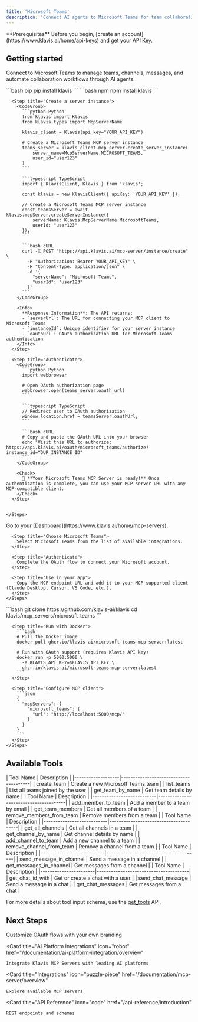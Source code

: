 ```yaml
---
title: 'Microsoft Teams'
description: 'Connect AI agents to Microsoft Teams for team collaboration and communication automation'
---
```


<Info>
  **Prerequisites**
  Before you begin, [create an account](https://www.klavis.ai/home/api-keys) and get your API Key.
</Info>

## Getting started

Connect to Microsoft Teams to manage teams, channels, messages, and automate collaboration workflows through AI agents.

<Tabs>
  <Tab title="API">
    <Steps>
      <Step title="Install the SDKs (optional)">
        <CodeGroup>
          ```bash pip
          pip install klavis
          ```
          ```bash npm
          npm install klavis
          ```
        </CodeGroup>
      </Step>
      
      <Step title="Create a server instance">
        <CodeGroup>
          ```python Python
          from klavis import Klavis
          from klavis.types import McpServerName
          
          klavis_client = Klavis(api_key="YOUR_API_KEY")
          
          # Create a Microsoft Teams MCP server instance
          teams_server = klavis_client.mcp_server.create_server_instance(
              server_name=McpServerName.MICROSOFT_TEAMS,
              user_id="user123"
          )
          ```
          
          ```typescript TypeScript
          import { KlavisClient, Klavis } from 'klavis';
          
          const klavis = new KlavisClient({ apiKey: 'YOUR_API_KEY' });
          
          // Create a Microsoft Teams MCP server instance
          const teamsServer = await klavis.mcpServer.createServerInstance({
              serverName: Klavis.McpServerName.MicrosoftTeams,
              userId: "user123"
          });
          ```
          
          ```bash cURL
          curl -X POST "https://api.klavis.ai/mcp-server/instance/create" \
            -H "Authorization: Bearer YOUR_API_KEY" \
            -H "Content-Type: application/json" \
            -d '{
              "serverName": "Microsoft Teams",
              "userId": "user123"
            }'
          ```
        </CodeGroup>
        
        <Info>
          **Response Information**: The API returns:
          - `serverUrl`: The URL for connecting your MCP client to Microsoft Teams
          - `instanceId`: Unique identifier for your server instance
          - `oauthUrl`: OAuth authorization URL for Microsoft Teams authentication
        </Info>
      </Step>
      
      <Step title="Authenticate">
        <CodeGroup>
          ```python Python
          import webbrowser
          
          # Open OAuth authorization page
          webbrowser.open(teams_server.oauth_url)
          ```
          
          ```typescript TypeScript
          // Redirect user to OAuth authorization
          window.location.href = teamsServer.oauthUrl;
          ```
          
          ```bash cURL
          # Copy and paste the OAuth URL into your browser
          echo "Visit this URL to authorize: https://api.klavis.ai/oauth/microsoft_teams/authorize?instance_id=YOUR_INSTANCE_ID"
          ```
        </CodeGroup>
        
        <Check>
          🎉 **Your Microsoft Teams MCP Server is ready!** Once authentication is complete, you can use your MCP server URL with any MCP-compatible client.
        </Check>
      </Step>
      

    </Steps>
  </Tab>
  
  <Tab title="UI">
    <Steps>
      <Step title="Open Dashboard">
        Go to your [Dashboard](https://www.klavis.ai/home/mcp-servers).
      </Step>
      
      <Step title="Choose Microsoft Teams">
        Select Microsoft Teams from the list of available integrations.
      </Step>
      
      <Step title="Authenticate">
        Complete the OAuth flow to connect your Microsoft account.
      </Step>
      
      <Step title="Use in your app">
        Copy the MCP endpoint URL and add it to your MCP-supported client (Claude Desktop, Cursor, VS Code, etc.).
      </Step>
    </Steps>
  </Tab>
  
  <Tab title="Open Source">
    <Steps>
      <Step title="Clone repository (for developers to build from source)">
        ```bash
        git clone https://github.com/klavis-ai/klavis
        cd klavis/mcp_servers/microsoft_teams
        ```
      </Step>
      
      <Step title="Run with Docker">
        ```bash
        # Pull the Docker image
        docker pull ghcr.io/klavis-ai/microsoft-teams-mcp-server:latest
        
        # Run with OAuth support (requires Klavis API key)
        docker run -p 5000:5000 \
          -e KLAVIS_API_KEY=$KLAVIS_API_KEY \
          ghcr.io/klavis-ai/microsoft-teams-mcp-server:latest
        ```
      </Step>
      
      <Step title="Configure MCP client">
        ```json
        {
          "mcpServers": {
            "microsoft_teams": {
              "url": "http://localhost:5000/mcp/"
            }
          }
        }
        ```
      </Step>
    </Steps>
  </Tab>
</Tabs>

## Available Tools

<Accordion title="Team Management">
| Tool Name         | Description                           |
|-------------------|---------------------------------------|
| create_team       | Create a new Microsoft Teams team    |
| list_teams        | List all teams joined by the user    |
| get_team_by_name  | Get team details by name              |
</Accordion>

<Accordion title="Member Management">
| Tool Name                 | Description                           |
|---------------------------|---------------------------------------|
| add_member_to_team        | Add a member to a team by email       |
| get_team_members          | Get all members of a team             |
| remove_members_from_team  | Remove members from a team            |
</Accordion>

<Accordion title="Channel Management">
| Tool Name                 | Description                           |
|---------------------------|---------------------------------------|
| get_all_channels          | Get all channels in a team            |
| get_channel_by_name       | Get channel details by name           |
| add_channel_to_team       | Add a new channel to a team           |
| remove_channel_from_team  | Remove a channel from a team          |
</Accordion>

<Accordion title="Message Management">
| Tool Name                 | Description                           |
|---------------------------|---------------------------------------|
| send_message_in_channel   | Send a message in a channel           |
| get_messages_in_channel   | Get messages from a channel           |
</Accordion>

<Accordion title="Chat Management">
| Tool Name             | Description                           |
|-----------------------|---------------------------------------|
| get_chat_id_with      | Get or create a chat with a user      |
| send_chat_message     | Send a message in a chat              |
| get_chat_messages     | Get messages from a chat              |
</Accordion>

<Note>For more details about tool input schema, use the [get_tools](https://docs.klavis.ai/api-reference/mcp-server/get-tools) API.</Note>

## Next Steps

<CardGroup>
  <Card
    title="White-label Authentication"
    icon="palette"
    href="/documentation/auth/white-label"
  >
    Customize OAuth flows with your own branding
  </Card>
  
  <Card
    title="AI Platform Integrations"
    icon="robot"
    href="/documentation/ai-platform-integration/overview"
  >
    Integrate Klavis MCP Servers with leading AI platforms
  </Card>
  
  <Card
    title="Integrations"
    icon="puzzle-piece"
    href="/documentation/mcp-server/overview"
  >
    Explore available MCP servers
  </Card>
  
  <Card
    title="API Reference"
    icon="code"
    href="/api-reference/introduction"
  >
    REST endpoints and schemas
  </Card>
</CardGroup>